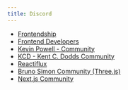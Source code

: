 ```yaml
---
title: Discord
---
```


- [Frontendship](https://discord.gg/frontendship)
- [Frontend Developers](https://discord.com/invite/aBx8dcu)
- [Kevin Powell - Community](https://discord.com/invite/9Rc6WNhNGJ)
- [KCD - Kent C. Dodds Community](https://discord.com/invite/euBTshKEnm)
- [Reactiflux](https://discord.com/invite/reactiflux)
- [Bruno Simon Community (Three.js)](https://discord.gg/F4WxPafp)
- [Next.js Community](https://discord.gg/nextjs)
